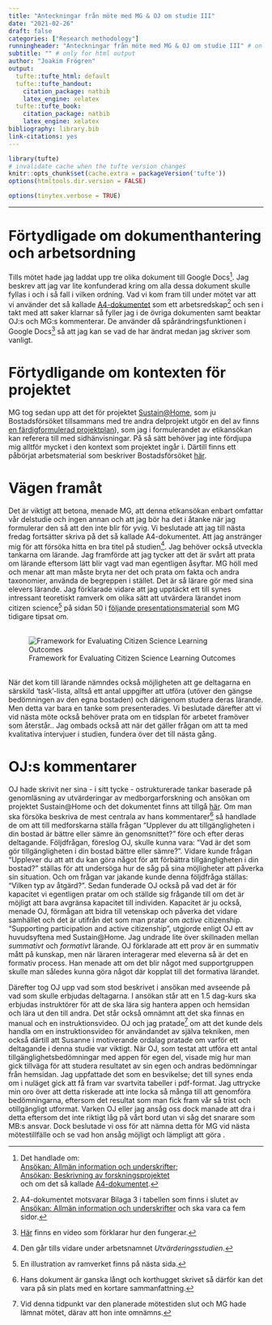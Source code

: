 ```yaml
---
title: "Anteckningar från möte med MG & OJ om studie III"
date: "2021-02-26"
draft: false
categories: ["Research methodology"]
runningheader: "Anteckningar från möte med MG & OJ om studie III" # only for pdf output
subtitle: "" # only for html output
author: "Joakim Frögren"
output:
  tufte::tufte_html: default
  tufte::tufte_handout: 
    citation_package: natbib
    latex_engine: xelatex
  tufte::tufte_book:
    citation_package: natbib
    latex_engine: xelatex
bibliography: library.bib
link-citations: yes
---
```


```r
library(tufte)
# invalidate cache when the tufte version changes
knitr::opts_chunk$set(cache.extra = packageVersion('tufte'))
options(htmltools.dir.version = FALSE)
```

```r
options(tinytex.verbose = TRUE)
```

---


# Förtydligade om dokumenthantering och arbetsordning 
Tills mötet hade jag laddat upp tre olika dokument till Google Docs^[Det handlade om: <br> [Ansökan: Allmän information och underskrifter](https://docs.google.com/document/d/1pWNFZsRyFbtK4zD3nIcnRd2j1APo_HpvdR8rq7b1ytk/edit); <br>
[Ansökan; Beskrivning av forskningsprojektet](https://docs.google.com/document/d/1bJ1BzZsn7nnje_qoxxrQ315yDgcV8kCy2xAmjGbdXbM/edit#) <br> och om det så kallade [A4-dokumentet](https://docs.google.com/document/d/1bJ1BzZsn7nnje_qoxxrQ315yDgcV8kCy2xAmjGbdXbM/edit#).]. Jag beskrev att jag var lite konfunderad kring om alla dessa dokument skulle fyllas i och i så fall i vilken ordning. Vad vi kom fram till under mötet var att vi använder det så kallade [A4-dokumentet](https://docs.google.com/document/d/1aqVR1XtiU_PSQ0YtKGLC0baZRdVJgScOXvpkITjgnWo/edit#heading=h.mbjsiz6n6jlo) som ett arbetsredskap^[A4-dokumentet motsvarar Bilaga 3 i tabellen som finns i slutet av [Ansökan: Allmän information och underskrifter](https://docs.google.com/document/d/1pWNFZsRyFbtK4zD3nIcnRd2j1APo_HpvdR8rq7b1ytk/edit) och ska vara ca fem sidor.] och sen i takt med att saker klarnar så fyller jag i de övriga dokumenten samt beaktar OJ:s och MG:s kommenterar. De använder då spårändringsfunktionen i Google Docs^[[Här](https://www.youtube.com/watch?v=AfaKRuDI13c) finns en video som förklarar hur den fungerar.] så att jag kan se vad de har ändrat medan jag skriver som vanligt.

# Förtydligande om kontexten för projektet
MG tog sedan upp att det för projektet [Sustain@Home](https://archive.fo/wNdio), som ju Bostadsförsöket tillsammans med tre andra delprojekt utgör en del av finns [en färdigformulerad projektplan](/pdfs/210226-sustain-at-home-projektplan.pdf)), som jag i formulerandet av etikansökan kan referera till med sidhänvisningar. På så sätt behöver jag inte fördjupa mig alltför mycket i den kontext som projektet ingår i. Därtill finns ett påbörjat arbetsmaterial som beskriver Bostadsförsöket [här](https://lu.app.box.com/file/780833694117). 

# Vägen framåt
Det är viktigt att betona, menade MG, att denna etikansökan enbart omfattar vår delstudie och ingen annan och att jag bör ha det i åtanke när jag formulerar den så att den inte blir för yvig. Vi beslutade att jag till nästa fredag fortsätter skriva på det så kallade A4-dokumentet. Att jag anstränger mig för att försöka hitta en bra titel på studien^[Den går tills vidare under arbetsnamnet *Utvärderingsstudien*.]. Jag behöver också utveckla tankarna om lärande. Jag framförde att jag tycker att det är svårt att prata om lärande eftersom lätt blir vagt vad man egentligen åsyftar. MG höll med och menar att man måste bryta ner det och prata om fakta och andra taxonomier, använda de begreppen i stället. Det är så lärare gör med sina elevers lärande. Jag förklarade vidare att jag upptäckt ett till synes intressant teoretiskt ramverk om olika sätt att utvärdera lärandet inom citizen science^[En illustration av ramverket finns på nästa sida.] på sidan 50 i [följande presentationsmaterial](https://www.cswinterschool.uzh.ch/dam/jcr:54275d96-0aa3-4215-8c57-6ee5c83a7262/Slides%20CS%20und%20TL_Foerster_2020_14_1%20.pdf/) som MG tidigare tipsat om.
<br><br>

<!--`r margin_note("Så här såg ramverket ut.")`-->
![Framework for Evaluating Citizen Science Learning Outcomes](framework-for-evaluating-citizen-science-learning-outcomes.png)

<br>
När det kom till lärande nämndes också möjligheten att ge deltagarna en särskild 'task'-lista, alltså ett antal uppgifter att utföra (utöver den gängse bedömningen av den egna bostaden) och därigenom studera deras lärande. Men detta var bara en tanke som presenterades. Vi beslutade därefter att vi vid nästa möte också behöver prata om en tidsplan för arbetet framöver som återstår.. Jag ombads också att när det gäller frågan om att ta med kvalitativa intervjuer i studien, fundera över det till nästa gång. 

# OJ:s kommentarer
OJ hade skrivit ner sina - i sitt tycke - ostrukturerade tankar baserade på genomläsning av utvärderingar av medborgarforskning och ansökan om projektet Sustain\@Home och det dokumentet finns att tillgå [här](/pdfs/210226-OJs-tankar-om-massexperimentet.pdf). Om man ska försöka beskriva de mest centrala av hans kommentarer^[Hans dokument är ganska långt och korthugget skrivet så därför kan det vara på sin plats med en kortare sammanfattning.] så handlade de om att till medforskarna ställa frågan "Upplever du att tillgängligheten i din bostad är bättre eller sämre än genomsnittet?" före och efter deras deltagande. Följdfrågan, föreslog OJ, skulle kunna vara: "Vad är det som gör tillgängligheten i din bostad bättre eller sämre?". Vidare kunde frågan "Upplever du att att du kan göra något för att förbättra tillgängligheten i din bostad?" ställas för att undersöga hur de såg på sina möjligheter att påverka sin situation. Och om frågan var jakande kunde denna följdfråga ställas: "Vilken typ av åtgärd?". Sedan funderade OJ också på vad det är för kapacitet vi egentligen pratar om och ställde sig frågande till om det är möjligt att bara avgränsa kapacitet till individen. Kapacitet är ju också, menade OJ, förmågan att bidra till vetenskap och påverka det vidare samhället och det är utifrån det som man pratar om *active* citizenship. "Supporting participation and active citizenship", utgjorde enligt OJ ett av huvudsyftena med Sustain\@Home. Jag undrade lite över skillnaden mellan *summativt* och *formativt* lärande. OJ förklarade att ett prov är en summativ mått på kunskap, men när läraren interagerar med eleverna så är det en formativ process. Han menade att om det blir något med supportgruppen skulle man således kunna göra något där kopplat till det formativa lärandet.

Därefter tog OJ upp vad som stod beskrivet i ansökan med avseende på vad som skulle erbjudas deltagarna. I ansökan står att en 1.5 dag-kurs ska erbjudas instruktörer för att de ska lära sig hantera appen och hemsidan och lära ut den till andra. Det står också omnämnt att det ska finnas en manual och en instruktionsvideo. OJ och jag pratade^[Vid denna tidpunkt var den planerade mötestiden slut och MG hade lämnat mötet, därav att hon inte omnämns.] om att det kunde dels handla om en instruktionsvideo för användandet av själva tekniken, men också därtill att Susanne i motiverande ordalag pratade om varför ett deltagande i denna studie var viktigt. När OJ, som testat att utföra ett antal tillgänglighetsbedömningar med appen för egen del, visade mig hur man gick tillväga för att studera resultatet av sin egen och andras bedömningar från hemsidan. Jag uppfattade det som en besvikelse; det till synes enda om i nuläget gick att få fram var svartvita tabeller i pdf-format. Jag uttrycke min oro över att detta riskerade att inte locka så många till att genomföra bedömningarna, eftersom det resultat som man fick fram vår så trist och otillgängligt utformat. Varken OJ eller jag ansåg oss dock manade att dra i detta eftersom det inte riktigt låg på vårt bord utan vi såg det snarare som MB:s ansvar. Dock beslutade vi oss för att nämna detta för MG vid nästa mötestillfälle och se vad hon ansåg möjligt och lämpligt att göra .

